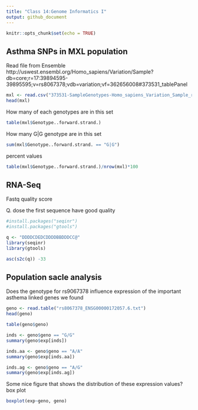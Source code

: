 ```yaml
---
title: "Class 14:Genome Informatics I"
output: github_document
---
```


```r
knitr::opts_chunk$set(echo = TRUE)
```

## Asthma SNPs in MXL population

Read file from Ensemble
http://uswest.ensembl.org/Homo_sapiens/Variation/Sample?db=core;r=17:39894595-39895595;v=rs8067378;vdb=variation;vf=362656008#373531_tablePanel

```r
mxl <- read.csv("373531-SampleGenotypes-Homo_sapiens_Variation_Sample_rs8067378.csv")
head(mxl)
```


How many of each genotypes are in this set
```r
table(mxl$Genotype..forward.strand.)
```

How many G|G genotype are in this set
```r
sum(mxl$Genotype..forward.strand. == "G|G")
```

percent values
```r
table(mxl$Genotype..forward.strand.)/nrow(mxl)*100
```

## RNA-Seq
Fastq quality score

Q. dose the first sequence have good quality
```r
#install.packages("seqinr")
#install.packages("gtools")
```

```r
q <- "DDDDCDEDCDDDDBBDDDCC@"
library(seqinr)
library(gtools)

asc(s2c(q)) -33
```


## Population sacle analysis 
Does the genotype for rs9067378 influence expression of the important asthema linked genes we found
```r
geno <- read.table("rs8067378_ENSG00000172057.6.txt")
head(geno)
```

```r
table(geno$geno)
```

```r
inds <- geno$geno == "G/G"
summary(geno$exp[inds])
```

```r
inds.aa <- geno$geno == "A/A"
summary(geno$exp[inds.aa])
```

```r
inds.ag <- geno$geno == "A/G"
summary(geno$exp[inds.ag])
```

Some nice figure that shows the distribution of these expression values?
box plot
```r
boxplot(exp~geno, geno)
```



